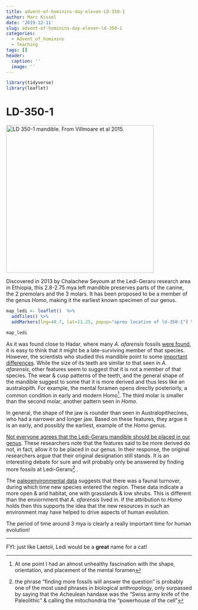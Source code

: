 ```yaml
---
title: advent-of-hominins-day-eleven-LD-350-1
author: Marc Kissel
date: '2019-12-11'
slug: advent-of-hominins-day-eleven-ld-350-1
categories:
  - Advent_of_hominins
  - Teaching
tags: []
header:
  caption: ''
  image: ''
---
```


```r
library(tidyverse)
library(leaflet)
```


# LD-350-1

<img src="/img/Villmoare_et_al_2015.jpg" title ="LD 350-1 mandible. From Villmoare et al 2015." width = "400" height = "400" >


Discovered in 2013 by Chalachew Seyoum at the Ledi-Geraru research area in Ethiopia, this 2.8-2.75 mya left mandible preserves parts of the canine, the 2 premolars and the 3 molars. It has been proposed to be a member of the genus *Homo*, making it the earliest known specimen of our genus. 

```r

map_ledi <- leaflet()  %>% 
  addTiles() %>%  
  addMarkers(lng=40.7, lat=11.25, popup="aprox location of ld-350-1") %>% setView(lng=40.7, lat=11.25, zoom = 2)

map_ledi
```


As it was found close to Hadar, where many *A. afarensis* fossils [were found](https://marckissel.netlify.com/post/advent-of-hominins-day-seven-al-288/), it is easy to think that it might be a late-surviving member of that species. However, the scientists who studied this mandible point to some [important differences](https://science.sciencemag.org/content/347/6228/1352). While the size of its teeth are similar to that seen in *A. afarensis*, other features seem to suggest that it is not a member of that species. The wear & cusp patterns of the teeth, and the general shape of the mandible suggest to some that it is more derived and thus less like an australopith. For example, the mental foramen opens directly posteriorly, a common condition in early and modern Homo^[At one point I had an almost unhealthy fascination with the shape, orientation,  and placement of the mental foramen]. The third molar is smaller than the second molar, another pattern seen in *Homo*.  

In general, the shape of the jaw is rounder than seen in Australopithecines, who had a narrower and longer jaw. Based on these features, they argue it is an early, and possibly the earliest, example of the *Homo* genus.


[Not everyone agrees that the Ledi-Geraru mandible should be placed in our genus](https://science.sciencemag.org/content/348/6241/1326.2). These researchers note that the features said to be more derived do not, in fact, allow it to be placed in our genus. In their response, the original researchers argue that their original designation still stands. It is an interesting debate for sure and will probably only be answered by finding more fossils at Ledi-Geraru^[the phrase  "finding more fossils will answer the question" is probably one of the most used phrases in biological anthropology, only surpassed by saying that the Acheulean handaxe was the "Swiss army knife of the Paleolithic" & calling the mitochondria the "powerhouse of the cell"]  .

The [paleoenvironmental data](https://science.sciencemag.org/content/347/6228/1355) suggests that there was a faunal turnover, during which time new species entered the region. These data indicate a more open & arid habitat, one with grasslands & low shrubs. This is different than the enviornment that *A. afarensis* lived in. If the attribution to *Homo* holds then this supports the idea that the new resources in such an environment may have helped to drive aspects of human evolution.

The period of time around 3 mya is clearly a really important time for human evolution!

---

FYI: just like Laetoli, Ledi would be a **great** name for a cat!






